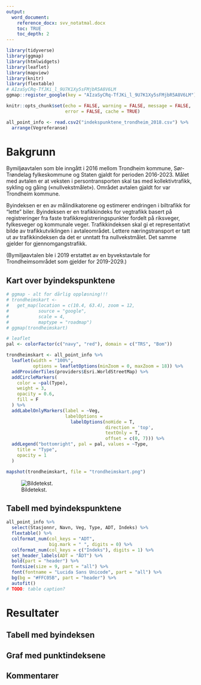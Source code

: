 ```yaml
---
output: 
  word_document:
    reference_docx: svv_notatmal.docx
    toc: TRUE
    toc_depth: 2
---
```


```r
library(tidyverse)
library(ggmap)
library(htmlwidgets)
library(leaflet)
library(mapview)
library(knitr)
library(flextable)
# AIzaSyCRq-TfJKi_l_9U7K1Xy5sFMjbR5A8V6LM
ggmap::register_google(key = "AIzaSyCRq-TfJKi_l_9U7K1Xy5sFMjbR5A8V6LM")
```

```r
knitr::opts_chunk$set(echo = FALSE, warning = FALSE, message = FALSE,
                      error = FALSE, cache = TRUE)
```


```r
all_point_info <- read.csv2("indekspunktene_trondheim_2018.csv") %>% 
  arrange(Vegreferanse)
```


# Bakgrunn

Bymiljøavtalen som ble inngått i 2016 mellom Trondheim kommune, Sør-Trøndelag fylkeskommune og Staten gjaldt for perioden 2016-2023. Målet med avtalen er at veksten i persontransporten skal tas med kollektivtrafikk, sykling og gåing («nullvekstmålet»). Området avtalen gjaldt for var Trondheim kommune.

Byindeksen er en av målindikatorene og estimerer endringen i biltrafikk for "lette" biler. Byindeksen er en trafikkindeks for vegtrafikk basert på registreringer fra faste trafikkregistreringspunkter fordelt på riksveger, fylkesveger og kommunale veger. Trafikkindeksen skal gi et representativt bilde av trafikkutviklingen i avtaleområdet. Lettere næringstransport er
tatt ut av trafikkindeksen da det er unntatt fra nullvekstmålet. Det samme gjelder for gjennomgangstrafikk.

(Bymiljøavtalen ble i 2019 erstattet av en byvekstavtale for Trondheimsområdet som gjelder for 2019-2029.)


## Kart over byindekspunktene
```r
# ggmap - alt for dårlig oppløsning!!!
# trondheimskart <- 
#   get_map(location = c(10.4, 63.4), zoom = 12,
#           source = "google",
#           scale = 4,
#           maptype = "roadmap")
# ggmap(trondheimskart)

# leaflet
pal <- colorFactor(c("navy", "red"), domain = c("TRS", "Bom"))

trondheimskart <- all_point_info %>% 
  leaflet(width = "100%",
          options = leafletOptions(minZoom = 0, maxZoom = 18)) %>% 
  addProviderTiles(providers$Esri.WorldStreetMap) %>% 
  addCircleMarkers(
    color = ~pal(Type),
    weight = 3,
    opacity = 0.6,
    fill = F
  ) %>% 
  addLabelOnlyMarkers(label = ~Veg,
                      labelOptions = 
                        labelOptions(noHide = T, 
                                     direction = 'top', 
                                     textOnly = T,
                                     offset = c(0, 7))) %>% 
  addLegend("bottomright", pal = pal, values = ~Type,
    title = "Type",
    opacity = 1
  )

mapshot(trondheimskart, file = "trondheimskart.png")

```

![Bildetekst.]("trondheimskart.png")

## Tabell med byindekspunktene
```r
all_point_info %>% 
  select(Stasjonnr, Navn, Veg, Type, ADT, Indeks) %>% 
  flextable() %>% 
  colformat_num(col_keys = "ADT", 
                big.mark = " ", digits = 0) %>%
  colformat_num(col_keys = c("Indeks"), digits = 1) %>%
  set_header_labels(ADT = "ÅDT") %>% 
  bold(part = "header") %>% 
  fontsize(size = 9, part = "all") %>% 
  font(fontname = "Lucida Sans Unicode", part = "all") %>% 
  bg(bg = "#FFC05B", part = "header") %>% 
  autofit()
# TODO: table caption?
```


# Resultater

## Tabell med byindeksen

## Graf med punktindeksene

## Kommentarer
